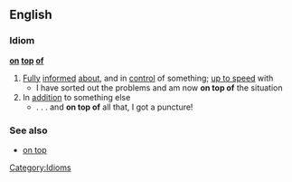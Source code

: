 ==English==
===Idiom===
'''[[on]] [[top]] [[of]]'''
#[[Fully]] [[informed]] [[about]], and in [[control]] of something; [[up to speed]] with
#* I have sorted out the problems and am now '''on top of''' the situation
#In [[addition]] to something else
#* . . . and '''on top of''' all that, I got a puncture!
===See also===
*[[on top]]
[[Category:Idioms]]
